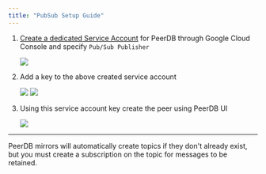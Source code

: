 ```yaml
---
title: "PubSub Setup Guide"
---
```


1. [Create a dedicated Service Account](https://cloud.google.com/iam/docs/keys-create-delete#iam-service-account-keys-create-console) for PeerDB through Google Cloud Console and specify `Pub/Sub Publisher`
    
   <Frame caption="Create a dedicated Service Account For PeerDB and grant the necessary permissions">
    <img src="/images/setup/pubsub-peerdb-ui.png" />
   </Frame>

2. Add a key to the above created service account
    
   <Frame caption="Add Key to the Service Account">
    <img src="/images/setup/bq-add-key-1.png" />
   </Frame>   
   <Frame caption="Key Added to the Service Account">
    <img src="/images/setup/bq-add-key-2.png" />
   </Frame>

3. Using this service account key create the peer using PeerDB UI

   <Frame caption="Create PubSub Peer">
    <img src="/images/setup/pubsub-create-peer.png" />
   </Frame>
----
PeerDB mirrors will automatically create topics if they don't already exist,
but you must create a subscription on the topic for messages to be retained.